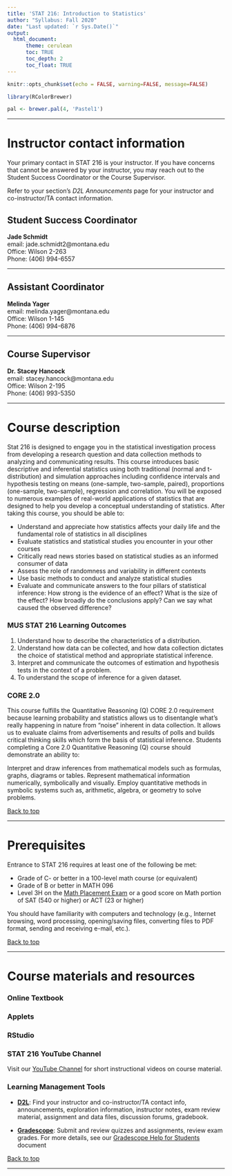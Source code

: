 ```yaml
---
title: 'STAT 216: Introduction to Statistics'
author: "Syllabus: Fall 2020"
date: "Last updated: `r Sys.Date()`"
output:
  html_document:
      theme: cerulean
      toc: TRUE
      toc_depth: 2
      toc_float: TRUE
---
```


```r
knitr::opts_chunk$set(echo = FALSE, warning=FALSE, message=FALSE)

library(RColorBrewer)

pal <- brewer.pal(4, 'Pastel1')
```


---

# Instructor contact information  {.tabset .tabset-fade .tabset-pills}
Your primary contact in STAT 216 is your instructor. If you have
concerns that cannot be answered by your instructor, you may reach
out to the Student Success Coordinator or the Course Supervisor.

Refer to your section's _D2L Announcements_ page for your
instructor and co-instructor/TA contact information.

## Student Success Coordinator
**Jade Schmidt**  
email: jade.schmidt2@montana.edu  
Office: Wilson 2-263  
Phone: (406) 994-6557

---

## Assistant Coordinator
**Melinda Yager**  
email: melinda.yager@montana.edu  
Office: Wilson 1-145  
Phone: (406) 994-6876

---

## Course Supervisor
**Dr. Stacey Hancock**  
email: stacey.hancock@montana.edu  
Office: Wilson 2-195  
Phone: (406) 993-5350  


---

# Course description
Stat 216 is designed to engage you in the statistical investigation process from developing a research question and data collection methods to analyzing and communicating results. This course introduces basic descriptive and inferential statistics using both traditional (normal and t-distribution) and simulation approaches including confidence intervals and hypothesis testing on means (one-sample, two-sample, paired), proportions (one-sample, two-sample), regression and correlation. You will be exposed to numerous examples of real-world applications of statistics that are designed to help you develop a conceptual understanding of statistics. After taking this course, you should be able to:

- Understand and appreciate how statistics affects your daily life and the fundamental role of statistics in all disciplines
- Evaluate statistics and statistical studies you encounter in your other courses
- Critically read news stories based on statistical studies as an informed consumer of data
- Assess the role of randomness and variability in different contexts
- Use basic methods to conduct and analyze statistical studies
- Evaluate and communicate answers to the four pillars of statistical inference: How strong is the evidence of an effect? What is the size of the effect? How broadly do the conclusions apply? Can we say what caused the observed difference?

### MUS STAT 216 Learning Outcomes
1. Understand how to describe the characteristics of a distribution.
2. Understand how data can be collected, and how data collection dictates the choice of statistical method and appropriate statistical inference.
3. Interpret and communicate the outcomes of estimation and hypothesis tests in the context of a problem.
4. To understand the scope of inference for a given dataset.

### CORE 2.0
This course fulfills the Quantitative Reasoning (Q) CORE 2.0 requirement because learning probability and statistics allows us to disentangle what's really happening in nature from “noise” inherent in data collection. It allows us to evaluate claims from advertisements and results of polls and builds critical thinking skills which form the basis of statistical inference. Students completing a Core 2.0 Quantitative Reasoning (Q) course should demonstrate an ability to:

Interpret and draw inferences from mathematical models such as formulas, graphs, diagrams or tables.
Represent mathematical information numerically, symbolically and visually.
Employ quantitative methods in symbolic systems such as, arithmetic, algebra, or geometry to solve problems.

 <a href="#top">Back to top</a>
 
 ---
 
# Prerequisites
Entrance to STAT 216 requires at least one of the following be met:

- Grade of C- or better in a 100-level math course (or equivalent)
- Grade of B or better in MATH 096
- Level 3H on the [Math Placement Exam](http://www.montana.edu/testing/MPLEX.html) or a good score on Math portion of SAT (540 or higher) or ACT (23 or higher)

You should have familiarity with computers and technology (e.g., Internet browsing, word processing, opening/saving files, converting files to PDF format, sending and receiving e-mail, etc.).


 <a href="#top">Back to top</a>
 
 ---
 
# Course materials and resources

### Online Textbook

### Applets

### RStudio

### STAT 216 YouTube Channel
Visit our [YouTube Channel](https://www.youtube.com/channel/UClGAq0KVt2d2sKd4aIAI4qQ/videos) for short instructional videos on course material.

### Learning Management Tools

- [**D2L**](https://ecat1.montana.edu/): Find your instructor and co-instructor/TA contact info, announcements, exploration information, instructor notes, exam review material, assignment and data files, discussion forums, gradebook.

- [**Gradescope**](https://www.gradescope.com/): Submit and review quizzes and assignments, review exam grades. For more details, see our [Gradescope Help for Students](http://www.math.montana.edu/courses/s216/GradescopeHelpForStudents.pdf) document


 <a href="#top">Back to top</a>
 
 ---
 
#